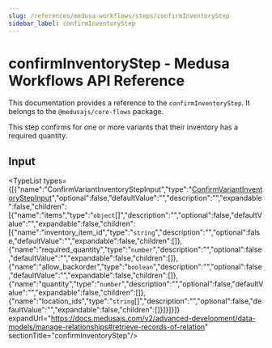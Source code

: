 ```yaml
---
slug: /references/medusa-workflows/steps/confirmInventoryStep
sidebar_label: confirmInventoryStep
---
```



# confirmInventoryStep - Medusa Workflows API Reference

This documentation provides a reference to the `confirmInventoryStep`. It belongs to the `@medusajs/core-flows` package.

This step confirms for one or more variants that their inventory has a required quantity.

## Input

<TypeList types={[{"name":"ConfirmVariantInventoryStepInput","type":"[ConfirmVariantInventoryStepInput](../../../../interfaces/core_flows.ConfirmVariantInventoryStepInput/page.mdx)","optional":false,"defaultValue":"","description":"","expandable":false,"children":[{"name":"items","type":"`object`[]","description":"","optional":false,"defaultValue":"","expandable":false,"children":[{"name":"inventory_item_id","type":"`string`","description":"","optional":false,"defaultValue":"","expandable":false,"children":[]},{"name":"required_quantity","type":"`number`","description":"","optional":false,"defaultValue":"","expandable":false,"children":[]},{"name":"allow_backorder","type":"`boolean`","description":"","optional":false,"defaultValue":"","expandable":false,"children":[]},{"name":"quantity","type":"`number`","description":"","optional":false,"defaultValue":"","expandable":false,"children":[]},{"name":"location_ids","type":"`string`[]","description":"","optional":false,"defaultValue":"","expandable":false,"children":[]}]}]}]} expandUrl="https://docs.medusajs.com/v2/advanced-development/data-models/manage-relationships#retrieve-records-of-relation" sectionTitle="confirmInventoryStep"/>
